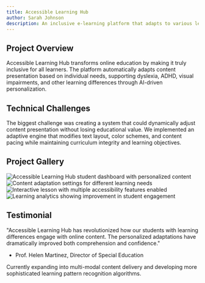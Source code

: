 ```yaml
---
title: Accessible Learning Hub
author: Sarah Johnson
description: An inclusive e-learning platform that adapts to various learning disabilities and provides personalized learning experiences for all students
---
```


## Project Overview

Accessible Learning Hub transforms online education by making it truly inclusive for all learners. The platform automatically adapts content presentation based on individual needs, supporting dyslexia, ADHD, visual impairments, and other learning differences through AI-driven personalization.


<BreakoutImage src="/projects/project-image-6.png" />

## Technical Challenges

The biggest challenge was creating a system that could dynamically adjust content presentation without losing educational value. We implemented an adaptive engine that modifies text layout, color schemes, and content pacing while maintaining curriculum integrity and learning objectives.

## Project Gallery

<div class="grid grid-cols-1 gap-4 md:grid-cols-2">
  <Image
    src="/projects/project-image-1.png"
    alt="Accessible Learning Hub student dashboard with personalized content"
    width={1200}
    height={600}
    class="h-[250px] w-full rounded-lg object-cover"
  />
  <Image
    src="/projects/project-image-6.png"
    alt="Content adaptation settings for different learning needs"
    width={1200}
    height={600}
    class="h-[250px] w-full rounded-lg object-cover"
  />
  <Image
    src="/projects/project-image-2.png"
    alt="Interactive lesson with multiple accessibility features enabled"
    width={1200}
    height={600}
    class="h-[250px] w-full rounded-lg object-cover"
  />
  <Image
    src="/projects/project-image-3.png"
    alt="Learning analytics showing improvement in student engagement"
    width={1200}
    height={600}
    class="h-[250px] w-full rounded-lg object-cover"
  />
</div>

## Testimonial

"Accessible Learning Hub has revolutionized how our students with learning differences engage with online content. The personalized adaptations have dramatically improved both comprehension and confidence."

- Prof. Helen Martinez, Director of Special Education

<BreakoutImage src="/projects/project-image-1.png" />

Currently expanding into multi-modal content delivery and developing more sophisticated learning pattern recognition algorithms.

